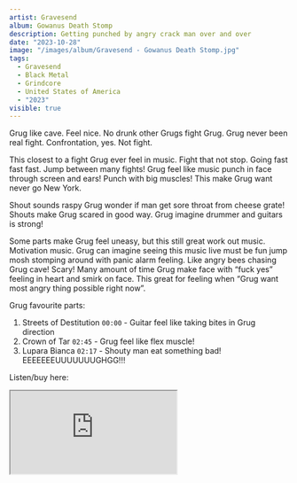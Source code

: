 ```yaml
---
artist: Gravesend
album: Gowanus Death Stomp
description: Getting punched by angry crack man over and over
date: "2023-10-28"
image: "/images/album/Gravesend - Gowanus Death Stomp.jpg"
tags:
  - Gravesend
  - Black Metal
  - Grindcore
  - United States of America
  - "2023"
visible: true
---
```


Grug like cave. Feel nice. No drunk other Grugs fight Grug. Grug never been real fight. Confrontation, yes. Not fight.

This closest to a fight Grug ever feel in music. Fight that not stop. Going fast fast fast. Jump between many fights! Grug feel like music punch in face through screen and ears! Punch with big muscles! This make Grug want never go New York.

Shout sounds raspy Grug wonder if man get sore throat from cheese grate! Shouts make Grug scared in good way. Grug imagine drummer and guitars is strong!

Some parts make Grug feel uneasy, but this still great work out music. Motivation music. Grug can imagine seeing this music live must be fun jump mosh stomping around with panic alarm feeling. Like angry bees chasing Grug cave! Scary! Many amount of time Grug make face with “fuck yes” feeling in heart and smirk on face. This great for feeling when “Grug want most angry thing possible right now”.

Grug favourite parts:

1. Streets of Destitution `00:00` - Guitar feel like taking bites in Grug direction
2. Crown of Tar `02:45` - Grug feel like flex muscle!
3. Lupara Bianca `02:17` - Shouty man eat something bad! EEEEEEEUUUUUUUGHGG!!!

Listen/buy here:

<iframe
  style={{ border: "0", width: "350px", height: "760px" }}
  src="https://bandcamp.com/EmbeddedPlayer/album=1407075642/size=large/bgcol=333333/linkcol=ffffff/transparent=true/"
  seamless>
  <a href="https://listen.20buckspin.com/album/gowanus-death-stomp">
    Gowanus Death Stomp by Gravesend
  </a>
</iframe>
